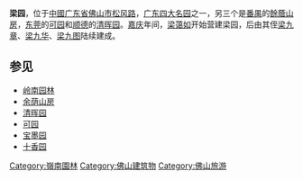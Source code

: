 {{unreferenced|time=2018-08-12T07:54:05+00:00}}
{{noteTA|
T=zh-hans:佛山梁园; zh-hant: 佛山梁園;
1=zh-hans:梁园; zh-hant:梁園;
}}
{{文物保护单位
| 级别 = 省级
| 省区市 = 广东省
| 图片 = [[File:佛山梁园.JPG|220px]]
| 名称 = 梁园
| 编号 = 3-53
| 分类 = 古建筑及历史纪念建筑物
| 时代 = [[清朝|清]]
| 所在 = [[广东省|广东省]][[佛山市|佛山市]]
| 登录 = 1989年
}}
'''梁园'''，位于[[中华人民共和国|中國]][[广东省|广东省]][[佛山市|佛山市]][[松风路|松风路]]，[[广东四大名园|广东四大名园]]之一，另三个是[[番禺区|番禺]]的[[餘蔭山房|餘蔭山房]]，[[东莞|东莞]]的[[东莞可园|可园]]和[[顺德|顺德]]的[[清晖园|清晖园]]。[[嘉庆|嘉庆]]年间，[[梁蔼如|梁蔼如]]开始营建梁园，后由其侄[[梁九章|梁九章]]、[[梁九华|梁九华]]、[[梁九图|梁九图]]陆续建成。

==参见==
*[[岭南园林|岭南园林]]
*[[余荫山房|余荫山房]]
*[[清晖园|清晖园]]
*[[可园|可园]]
*[[宝墨园|宝墨园]]
*[[十香园|十香园]]

{{嶺南四大園林}}
{{廣東小作品}}

[[Category:嶺南園林|Category:嶺南園林]]
[[Category:佛山建筑物|Category:佛山建筑物]]
[[Category:佛山旅游|Category:佛山旅游]]